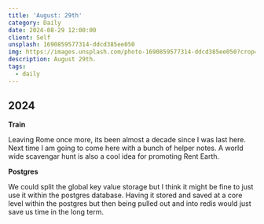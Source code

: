 ```yaml
---
title: 'August: 29th'
category: Daily
date: 2024-08-29 12:00:00
client: Self
unsplash: 1690859577314-ddcd385ee050
img: https://images.unsplash.com/photo-1690859577314-ddcd385ee050?crop=entropy&cs=srgb&fm=jpg&ixid=MnwzNjM5Nzd8MHwxfHJhbmRvbXx8fHx8fHx8fDE2ODE3NDg2ODY&ixlib=rb-4.0.3&q=85
description: August 29th. 
tags:
  - daily
---
```



## 2024

**Train**

Leaving Rome once more, its been almost a decade since I was last here.
Next time I am going to come here with a bunch of helper notes.
A world wide scavengar hunt is also a cool idea for promoting Rent Earth.


**Postgres**

We could split the global key value storage but I think it might be fine to just use it within the postgres database.
Having it stored and saved at a core level within the postgres but then being pulled out and into redis would just save us time in the long term.

